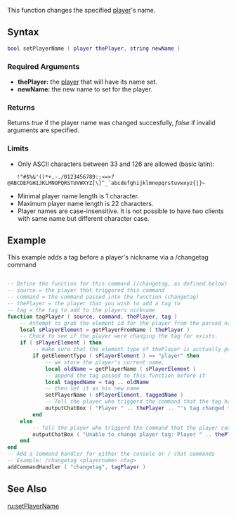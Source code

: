 {{Server function}} 
 
This function changes the specified [[/player.md|player]]'s name.

==Syntax== 
<syntaxhighlight lang="lua">
bool setPlayerName ( player thePlayer, string newName )
</syntaxhighlight>

{{OOP||[[/player.md|player]]:setName|name|getPlayerName}}

===Required Arguments=== 
*'''thePlayer:''' the [[/player.md|player]] that will have its name set.
*'''newName:''' the new name to set for the player.

===Returns===
Returns ''true'' if the player name was changed succesfully, ''false'' if invalid arguments are specified.

===Limits===
* Only ASCII characters between 33 and 126 are allowed (basic latin):  
    <nowiki>!"#$%&'()*+,-./0123456789:;<=>?@ABCDEFGHIJKLMNOPQRSTUVWXYZ[\]^_`abcdefghijklmnopqrstuvwxyz{|}~</nowiki>
* Minimal player name length is 1 character. 
* Maximum player name length is 22 characters.
* Player names are case-insensitive. It is not possible to have two clients with same name but different character case.

==Example==
<section name="Server" class="server" show="true">
This example adds a tag before a player's nickname via a /changetag command
<syntaxhighlight lang="lua">

-- Define the function for this command (/changetag, as defined below)
-- source = the player that triggered this command
-- command = the command passed into the function (changetag)
-- thePlayer = the player that you wish to add a tag to
-- tag = the tag to add to the players nickname
function tagPlayer ( source, command, thePlayer, tag )
	-- Attempt to grab the element id for the player from the parsed name.
	local sPlayerElement = getPlayerFromName ( thePlayer )
	-- Check to see if the player were changing the tag for exists.
	if ( sPlayerElement ) then
		-- make sure that the element type of thePlayer is acctually pointing to a player element
		if getElementType ( sPlayerElement ) == "player" then
			-- we store the player's current name,
			local oldName = getPlayerName ( sPlayerElement )
			-- append the tag passed to this function before it
			local taggedName = tag .. oldName
			-- then set it as his new name
			setPlayerName ( sPlayerElement, taggedName )
			-- Tell the player who triggerd the command that the tag has been applied
			outputChatBox ( "Player " .. thePlayer .. "'s tag changed to " .. taggedName, source )
		end
	else
		-- Tell the player who triggerd the command that the player could not be found
		outputChatBox ( "Unable to change player tag: Player " .. thePlayer .. " not found", source )
	end
end
-- Add a command handler for either the console or / chat commands
-- Example: /changetag <playername> <tag>
addCommandHandler ( "changetag", tagPlayer )
</syntaxhighlight>
</section>

==See Also==
{{Player functions}}
[[/ru:setPlayerName.md|ru:setPlayerName]]